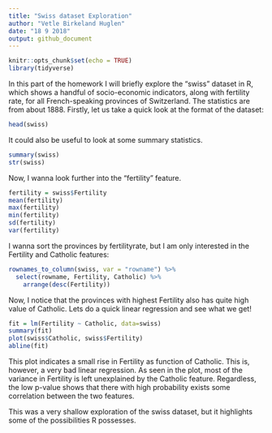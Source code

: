 ```yaml
---
title: "Swiss dataset Exploration"
author: "Vetle Birkeland Huglen"
date: "18 9 2018"
output: github_document
---
```


```r
knitr::opts_chunk$set(echo = TRUE)
library(tidyverse)
```

In this part of the homework I will briefly explore the "swiss" dataset in R, which shows a handful of socio-economic indicators, along with fertility rate, for all French-speaking provinces of Switzerland. The statistics are from about 1888. Firstly, let us take a quick look at the format of the dataset:

```r
head(swiss)
```

It could also be useful to look at some summary statistics.

```r
summary(swiss)
str(swiss)
```
 Now, I wanna look further into the "fertility" feature.
 
```r
fertility = swiss$Fertility
mean(fertility)
max(fertility)
min(fertility)
sd(fertility)
var(fertility)
```
 
I wanna sort the provinces by fertilityrate, but I am only interested in the Fertility and Catholic features:

```r
rownames_to_column(swiss, var = "rowname") %>%
  select(rowname, Fertility, Catholic) %>%
    arrange(desc(Fertility))
```

Now, I notice that the provinces with highest Fertility also has quite high value of Catholic. Lets do a quick linear regression and see what we get!

```r
fit = lm(Fertility ~ Catholic, data=swiss)
summary(fit)
plot(swiss$Catholic, swiss$Fertility)
abline(fit)
```
This plot indicates a small rise in Fertility as function of Catholic. This is, however, a very bad linear regression. As seen in the plot, most of the variance in Fertility is left unexplained by the Catholic feature. Regardless, the low p-value shows that there with high probability exists some correlation between the two features.

This was a very shallow exploration of the swiss dataset, but it highlights some of the possibilities R possesses.
